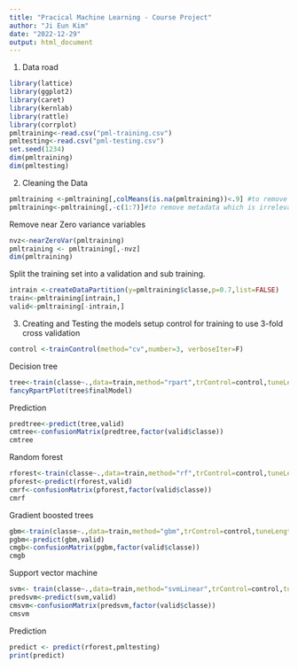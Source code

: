 ```yaml
---
title: "Pracical Machine Learning - Course Project"
author: "Ji Eun Kim"
date: "2022-12-29"
output: html_document
---
```


1.  Data road

```r
library(lattice)
library(ggplot2)
library(caret)
library(kernlab)
library(rattle)
library(corrplot)
pmltraining<-read.csv("pml-training.csv")
pmltesting<-read.csv("pml-testing.csv")
set.seed(1234)
dim(pmltraining)
dim(pmltesting)
```

2.  Cleaning the Data

```r
pmltraining <-pmltraining[,colMeans(is.na(pmltraining))<.9] #to remove most of na columns
pmltraining<-pmltraining[,-c(1:7)]#to remove metadata which is irrelevant to the outcome 
```

Remove near Zero variance variables

```r
nvz<-nearZeroVar(pmltraining)
pmltraining <- pmltraining[,-nvz]
dim(pmltraining)
```

Split the training set into a validation and sub training.

```r
intrain <-createDataPartition(y=pmltraining$classe,p=0.7,list=FALSE)
train<-pmltraining[intrain,]
valid<-pmltraining[-intrain,]
```

3.  Creating and Testing the models setup control for training to use 3-fold cross validation

```r
control <-trainControl(method="cv",number=3, verboseIter=F)
```

Decision tree

```r
tree<-train(classe~.,data=train,method="rpart",trControl=control,tuneLength=5)
fancyRpartPlot(tree$finalModel)
```

Prediction

```r
predtree<-predict(tree,valid)
cmtree<-confusionMatrix(predtree,factor(valid$classe))
cmtree
```

Random forest

```r
rforest<-train(classe~.,data=train,method="rf",trControl=control,tuneLength=5)
pforest<-predict(rforest,valid)
cmrf<-confusionMatrix(pforest,factor(valid$classe))
cmrf
```

Gradient boosted trees

```r
gbm<-train(classe~.,data=train,method="gbm",trControl=control,tuneLength=5,verbose=F)
pgbm<-predict(gbm,valid)
cmgb<-confusionMatrix(pgbm,factor(valid$classe))
cmgb
```

Support vector machine

```r
svm<- train(classe~.,data=train,method="svmLinear",trControl=control,tuneLength=5,verbose=F)
predsvm<-predict(svm,valid)
cmsvm<-confusionMatrix(predsvm,factor(valid$classe))
cmsvm
```

Prediction

```r
predict <- predict(rforest,pmltesting)
print(predict)
```
